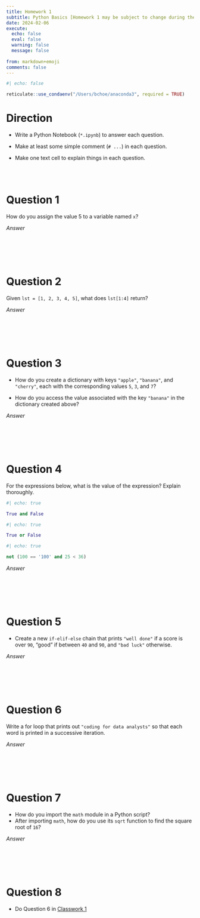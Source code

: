```yaml
---
title: Homework 1
subtitle: Python Basics [Homework 1 may be subject to change during the Module.]
date: 2024-02-06
execute: 
  echo: false
  eval: false
  warning: false
  message: false
  
from: markdown+emoji
comments: false
---
```


```r
#| echo: false

reticulate::use_condaenv("/Users/bchoe/anaconda3", required = TRUE)
```


# Direction

-   Write a Python Notebook (`*.ipynb`) to answer each question.

-   Make at least some simple comment (`# ...`) in each question.

-   Make one text cell to explain things in each question.


<!-- -   Use your working directory with the subfolder, `data`, so that the relative pathname of CSV files in the subfolder `data` is sufficient to import the CSV files. -->


<br><br>


# Question 1

How do you assign the value 5 to a variable named `x`?

*Answer*
```python

```

<br><br><br>


# Question 2

Given `lst = [1, 2, 3, 4, 5]`, what does `lst[1:4]` return?

*Answer*
```python

```

<br><br><br>

# Question 3

- How do you create a dictionary with keys `"apple"`, `"banana"`, and `"cherry"`, each with the corresponding values `5`, `3`, and `7`?

- How do you access the value associated with the key `"banana"` in the dictionary created above?

*Answer*
```python

```

<br><br><br>

# Question 4

For the expressions below, what is the value of the expression? Explain thoroughly.

```python
#| echo: true

True and False
```


```python
#| echo: true

True or False
```

```python
#| echo: true

not (100 == '100' and 25 < 36)
```


*Answer*
```python

```

<br><br><br>


# Question 5

- Create a new `if-elif-else` chain that prints `"well done"` if a score is over `90`, "good" if between `40` and `90`, and `"bad luck"` otherwise.

*Answer*
```python

```

<br><br><br>


# Question 6

Write a for loop that prints out `"coding for data analysts"` so that each word is printed in a successive iteration.

*Answer*
```python

```


<br><br><br>

# Question 7

- How do you import the `math` module in a Python script?
- After importing `math`, how do you use its `sqrt` function to find the square root of `16`?

*Answer*
```python

```

<br><br><br>


# Question 8

- Do Question 6 in [Classwork 1](https://bcdanl.github.io/module-1/danl-cw/danl-m1-cw-1.html#question-6)


<br><br><br>